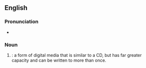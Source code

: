 ==English==

===Pronunciation===
* {{a|RP}} {{IPA|/diː viː diː ɑː ˈdʌb(ə)ljuː/|lang=en}}

===Noun===
{{en-noun}}

# {{initialism of|{{w|Digital Versatile Disc}} - [[read]]/[[writable]]|lang=en|nodot=1}}: a form of digital media that is similar to a CD, but has far greater capacity and can be written to more than once.
